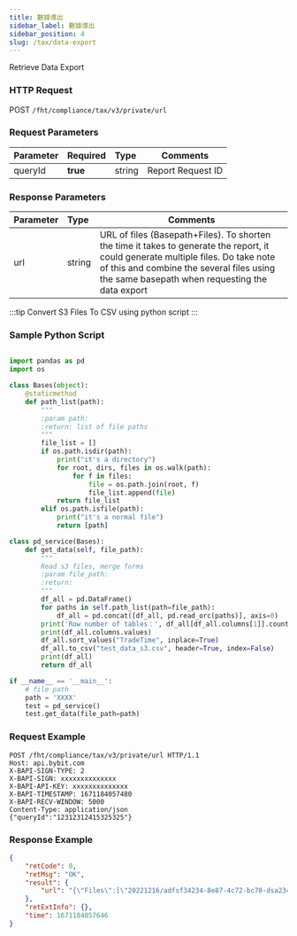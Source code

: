 ```yaml
---
title: 數據導出
sidebar_label: 數據導出
sidebar_position: 4
slug: /tax/data-export
---
```


Retrieve Data Export

### HTTP Request
POST `/fht/compliance/tax/v3/private/url`

### Request Parameters
| Parameter | Required | Type | Comments|
|:----- |:-------|:-----|------ |
|queryId|<b>true</b>|string|Report Request ID|

### Response Parameters
| Parameter | Type | Comments|
|:----- |:-----|----- |
|url|string|URL of files (Basepath+Files). To shorten the time it takes to generate the report, it could generate multiple files. Do take note of this and combine the several files using the same basepath when requesting the data export|


:::tip
Convert S3 Files To CSV using python script
:::

### Sample Python Script

<Tabs>
<TabItem value="console" label="Console">

```python

import pandas as pd
import os

class Bases(object):
    @staticmethod
    def path_list(path):
        """
        :param path:
        :return: list of file paths
        """
        file_list = []
        if os.path.isdir(path):
            print("it's a directory")
            for root, dirs, files in os.walk(path):
                for f in files:
                    file = os.path.join(root, f)
                    file_list.append(file)
            return file_list
        elif os.path.isfile(path):
            print("it's a normal file")
            return [path]

class pd_service(Bases):
    def get_data(self, file_path):
        """
        Read s3 files, merge forms
        :param file_path:
        :return:
        """
        df_all = pd.DataFrame()
        for paths in self.path_list(path=file_path):
            df_all = pd.concat([df_all, pd.read_orc(paths)], axis=0)
        print('Row number of tables：', df_all[df_all.columns[1]].count())
        print(df_all.columns.values)
        df_all.sort_values("TradeTime", inplace=True)
        df_all.to_csv("test_data_s3.csv", header=True, index=False)
        print(df_all)
        return df_all

if __name__ == '__main__':
    # file path
    path = 'XXXX'
    test = pd_service()
    test.get_data(file_path=path)
```

</TabItem>
</Tabs>

### Request Example

<Tabs>
<TabItem value="console" label="Console">

```http
POST /fht/compliance/tax/v3/private/url HTTP/1.1
Host: api.bybit.com
X-BAPI-SIGN-TYPE: 2
X-BAPI-SIGN: xxxxxxxxxxxxxx
X-BAPI-API-KEY: xxxxxxxxxxxxxx
X-BAPI-TIMESTAMP: 1671184057480
X-BAPI-RECV-WINDOW: 5000
Content-Type: application/json
{"queryId":"12312312415325325"}
```

</TabItem>
</Tabs>

### Response Example

<Tabs>
<TabItem value="js linear" label="assets">

```json
{
    "retCode": 0,
    "retMsg": "OK",
    "result": {
        "url": "{\"Files\":[\"20221216/adfsf34234-8e87-4c72-bc70-dsa234234daf/_SUCCESS\",\"20221216/dafasdf34243-8e87-4c72-bc70-dafsd34234/part-00000-adfsd34-00bd-4fe9-9591-adfasr343-c000\"],\"Basepath\":\"https://prod-bybit-tax-api-1705-rz.s3.ap-southeast-1.amazonaws.com/\"}"
    },
    "retExtInfo": {},
    "time": 1671184057646
}
```
</TabItem>
</Tabs>